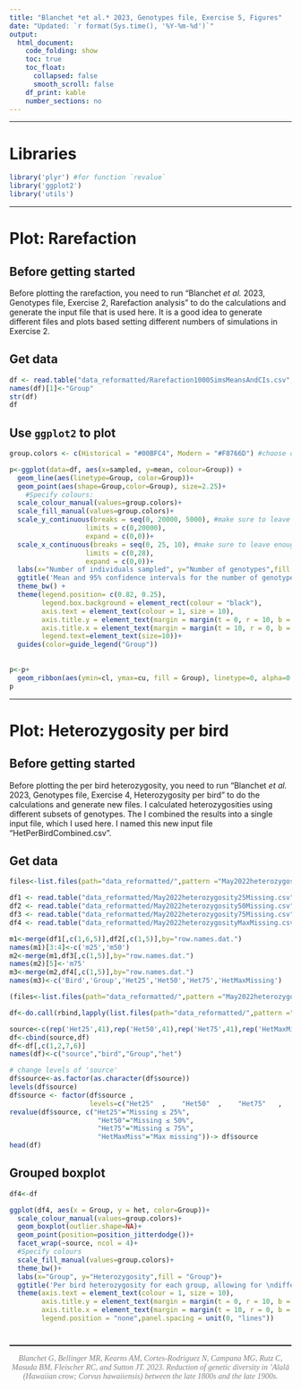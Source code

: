 ```yaml
---
title: "Blanchet *et al.* 2023, Genotypes file, Exercise 5, Figures"
date: "Updated: `r format(Sys.time(), '%Y-%m-%d')`"
output:
  html_document:
    code_folding: show
    toc: true
    toc_float:
      collapsed: false
      smooth_scroll: false
    df_print: kable
    number_sections: no
---
```


*******************************************************************
# Libraries
```r
library('plyr') #for function `revalue`
library('ggplot2')
library('utils')
```

*****************************************************
# Plot: Rarefaction

## Before getting started
Before plotting the rarefaction, you need to run "Blanchet *et al.* 2023, Genotypes file, Exercise 2, Rarefaction analysis" to do the calculations and generate the input file that is used here. It is a good idea to generate different files and plots based setting different numbers of simulations in Exercise 2.

## Get data
```r
df <- read.table("data_reformatted/Rarefaction1000SimsMeansAndCIs.csv", header=TRUE, sep=",",na.strings="NA")#, stringsAsFactors=FALSE)# the 'stringsAsFactors=FALSE' will make everything chr. 
names(df)[1]<-"Group"
str(df)
df
```

## Use `ggplot2` to plot
```r
group.colors <- c(Historical = "#00BFC4", Modern = "#F8766D") #choose colours for each group

p<-ggplot(data=df, aes(x=sampled, y=mean, colour=Group)) +
  geom_line(aes(linetype=Group, color=Group))+
  geom_point(aes(shape=Group,color=Group), size=2.25)+
    #Specify colours:
  scale_colour_manual(values=group.colors)+
  scale_fill_manual(values=group.colors)+
  scale_y_continuous(breaks = seq(0, 20000, 5000), #make sure to leave enough space on axis for all groups and genotypes
                   limits = c(0,20000), 
                   expand = c(0,0))+
  scale_x_continuous(breaks = seq(0, 25, 10), #make sure to leave enough space on axis for all groups and samples
                   limits = c(0,28), 
                   expand = c(0,0))+
  labs(x="Number of individuals sampled", y="Number of genotypes",fill = "Group")+
  ggtitle('Mean and 95% confidence intervals for the number of genotypes \nrecorded in each group over 1,000 simulations')+
  theme_bw() +
  theme(legend.position= c(0.82, 0.25),
        legend.box.background = element_rect(colour = "black"),
        axis.text = element_text(colour = 1, size = 10),
        axis.title.y = element_text(margin = margin(t = 0, r = 10, b = 0, l = 0)),
        axis.title.x = element_text(margin = margin(t = 10, r = 0, b = 0, l = 0)),
        legend.text=element_text(size=10))+
  guides(color=guide_legend("Group"))
  
        
p<-p+
  geom_ribbon(aes(ymin=cl, ymax=cu, fill = Group), linetype=0, alpha=0.2)
p
```

*****************************************************
# Plot: Heterozygosity per bird

## Before getting started
Before plotting the per bird heterozygosity, you need to run "Blanchet *et al.* 2023, Genotypes file, Exercise 4, Heterozygosity per bird" to do the calculations and generate new files. I calculated heterozygosities using different subsets of genotypes. The I combined the results into a single input file, which I used here. I named this new input file "HetPerBirdCombined.csv".

## Get data
```r

files<-list.files(path="data_reformatted/",pattern ="May2022heterozygosity*")

df1 <- read.table("data_reformatted/May2022heterozygosity25Missing.csv", header=TRUE, sep=",",na.strings="NA", stringsAsFactors=FALSE)#
df2 <- read.table("data_reformatted/May2022heterozygosity50Missing.csv", header=TRUE, sep=",",na.strings="NA", stringsAsFactors=FALSE)#
df3 <- read.table("data_reformatted/May2022heterozygosity75Missing.csv", header=TRUE, sep=",",na.strings="NA", stringsAsFactors=FALSE)#
df4 <- read.table("data_reformatted/May2022heterozygosityMaxMissing.csv", header=TRUE, sep=",",na.strings="NA", stringsAsFactors=FALSE)#

m1<-merge(df1[,c(1,6,5)],df2[,c(1,5)],by="row.names.dat.")
names(m1)[3:4]<-c('m25','m50')
m2<-merge(m1,df3[,c(1,5)],by="row.names.dat.")
names(m2)[5]<-'m75'
m3<-merge(m2,df4[,c(1,5)],by="row.names.dat.")
names(m3)<-c('Bird','Group','Het25','Het50','Het75','HetMaxMissing')

(files<-list.files(path="data_reformatted/",pattern ="May2022heterozygosity*"))

df<-do.call(rbind,lapply(list.files(path="data_reformatted/",pattern ="May2022heterozygosity*",full.names = T), read.table, header=TRUE, sep=","))

source<-c(rep('Het25',41),rep('Het50',41),rep('Het75',41),rep('HetMaxMiss',41))
df<-cbind(source,df)
df<-df[,c(1,2,7,6)]
names(df)<-c("source","bird","Group","het")

# change levels of 'source'
df$source<-as.factor(as.character(df$source))
levels(df$source)
df$source <- factor(df$source , 
                    levels=c("Het25"  ,    "Het50"  ,    "Het75"   ,   "HetMaxMiss"))
revalue(df$source, c("Het25"="Missing ≤ 25%",
                      "Het50"="Missing ≤ 50%",
                      "Het75"="Missing ≤ 75%",
                      "HetMaxMiss"="Max missing"))-> df$source
head(df)


```


## Grouped boxplot
```r
df4<-df

ggplot(df4, aes(x = Group, y = het, color=Group))+
  scale_colour_manual(values=group.colors)+
  geom_boxplot(outlier.shape=NA)+
  geom_point(position=position_jitterdodge())+
  facet_wrap(~source, ncol = 4)+
  #Specify colours
  scale_fill_manual(values=group.colors)+
  theme_bw()+
  labs(x="Group", y="Heterozygosity",fill = "Group")+
  ggtitle('Per bird heterozygosity for each group, allowing for \ndifferent amounts of missing data per locus')+
  theme(axis.text = element_text(colour = 1, size = 10),
        axis.title.y = element_text(margin = margin(t = 0, r = 10, b = 0, l = 0)),
        axis.title.x = element_text(margin = margin(t = 10, r = 0, b = 0, l = 0)),
        legend.position = "none",panel.spacing = unit(0, "lines"))
```

# #######################################################################  
<hr style="border:1.25px solid gray"> </hr>
<center>
<span style="color:gray; font-family:Georgia; font-size:1em; font-style:italic;"> Blanchet G, Bellinger MR, Kearns AM, Cortes-Rodriguez N, Campana MG, Rutz C, Masuda BM, Fleischer RC, and Sutton JT. 2023. Reduction of genetic diversity in ‘Alalā (Hawaiian crow; Corvus hawaiiensis) between the late 1800s and the late 1900s. </span>
</center>
<br>
<div class="tocify-extend-page" data-unique="tocify-extend-page" style="height: 0;"></div>
